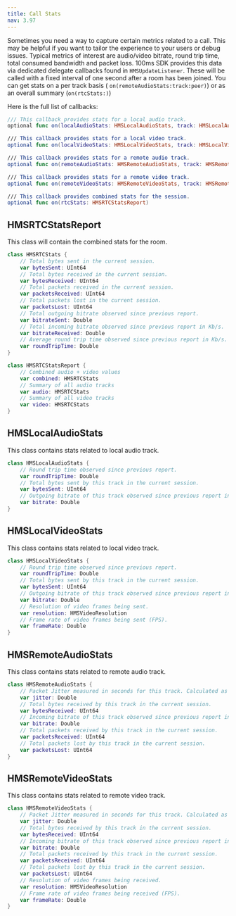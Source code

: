 ```yaml
---
title: Call Stats
nav: 3.97
---
```


Sometimes you need a way to capture certain metrics related to a call. This may be helpful if you want to tailor the experience to your users or debug issues. Typical metrics of interest are audio/video bitrate, round trip time, total consumed bandwidth and packet loss. 100ms SDK provides this data via dedicated delegate callbacks found in `HMSUpdateListener`. These will be called with a fixed interval of one second after a room has been joined. You can get stats on a per track basis ( `on(remoteAudioStats:track:peer)`) or as an overall summary (`on(rtcStats:)`) 

Here is the full list of callbacks:

```swift
/// This callback provides stats for a local audio track.
optional func on(localAudioStats: HMSLocalAudioStats, track: HMSLocalAudioTrack, peer: HMSPeer)

/// This callback provides stats for a local video track.
optional func on(localVideoStats: HMSLocalVideoStats, track: HMSLocalVideoTrack, peer: HMSPeer)

/// This callback provides stats for a remote audio track.
optional func on(remoteAudioStats: HMSRemoteAudioStats, track: HMSRemoteAudioTrack, peer: HMSPeer)

/// This callback provides stats for a remote video track.
optional func on(remoteVideoStats: HMSRemoteVideoStats, track: HMSRemoteVideoTrack, peer: HMSPeer)

/// This callback provides combined stats for the session.
optional func on(rtcStats: HMSRTCStatsReport)
```

## HMSRTCStatsReport

This class will contain the combined stats for the room.

```swift
class HMSRTCStats {
	// Total bytes sent in the current session.
	var bytesSent: UInt64
	// Total bytes received in the current session.
	var bytesReceived: UInt64
	// Total packets received in the current session.
	var packetsReceived: UInt64
	// Total packets lost in the current session.
	var packetsLost: UInt64
	// Total outgoing bitrate observed since previous report.
	var bitrateSent: Double
	// Total incoming bitrate observed since previous report in Kb/s.
	var bitrateReceived: Double
	// Average round trip time observed since previous report in Kb/s.
	var roundTripTime: Double
}

class HMSRTCStatsReport {
	// Combined audio + video values
	var combined: HMSRTCStats
	// Summary of all audio tracks
	var audio: HMSRTCStats
	// Summary of all video tracks
	var video: HMSRTCStats
}
```

## HMSLocalAudioStats

This class contains stats related to local audio track.

```swift
class HMSLocalAudioStats {
	// Round trip time observed since previous report.
	var roundTripTime: Double
	// Total bytes sent by this track in the current session.
	var bytesSent: UInt64
	// Outgoing bitrate of this track observed since previous report in Kb/s.
	var bitrate: Double
}
```

## HMSLocalVideoStats

This class contains stats related to local video track.

```swift
class HMSLocalVideoStats {
	// Round trip time observed since previous report.
	var roundTripTime: Double
	// Total bytes sent by this track in the current session.
	var bytesSent: UInt64
	// Outgoing bitrate of this track observed since previous report in Kb/s.
	var bitrate: Double
	// Resolution of video frames being sent.
	var resolution: HMSVideoResolution
	// Frame rate of video frames being sent (FPS).
	var frameRate: Double
}
```

## HMSRemoteAudioStats

This class contains stats related to remote audio track.

```swift
class HMSRemoteAudioStats {
	// Packet Jitter measured in seconds for this track. Calculated as defined in section 6.4.1. of RFC3550.
	var jitter: Double
	// Total bytes received by this track in the current session.
	var bytesReceived: UInt64
	// Incoming bitrate of this track observed since previous report in Kb/s.
	var bitrate: Double
	// Total packets received by this track in the current session.
	var packetsReceived: UInt64
	// Total packets lost by this track in the current session.
	var packetsLost: UInt64
}
```

## HMSRemoteVideoStats

This class contains stats related to remote video track.

```swift
class HMSRemoteVideoStats {
	// Packet Jitter measured in seconds for this track. Calculated as defined in section 6.4.1. of RFC3550.
	var jitter: Double
	// Total bytes received by this track in the current session.
	var bytesReceived: UInt64
	// Incoming bitrate of this track observed since previous report in Kb/s.
	var bitrate: Double
	// Total packets received by this track in the current session.
	var packetsReceived: UInt64
	// Total packets lost by this track in the current session.
	var packetsLost: UInt64
	// Resolution of video frames being received.
	var resolution: HMSVideoResolution
	// Frame rate of video frames being received (FPS).
	var frameRate: Double
}
```